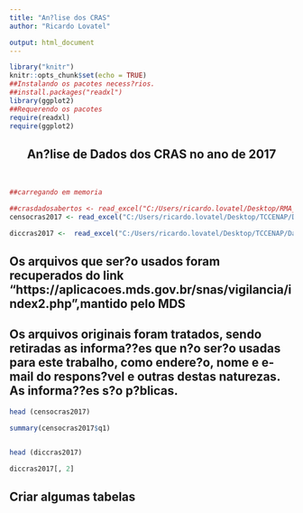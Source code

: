 ```yaml
---
title: "An?lise dos CRAS"
author: "Ricardo Lovatel"

output: html_document
---
```



```r
library("knitr")
knitr::opts_chunk$set(echo = TRUE)
##Instalando os pacotes necess?rios.
##install.packages("readxl")
library(ggplot2)
##Requerendo os pacotes
require(readxl)
require(ggplot2)

```


<center>
## An?lise de Dados dos CRAS no ano de 2017
<br>
</center>

```r
##carregando em memoria

##crasdadosabertos <- read_excel("C:/Users/ricardo.lovatel/Desktop/RMA_17_CRAS_Divulga??o.xlsx",sheet = 4)
censocras2017 <- read_excel("C:/Users/ricardo.lovatel/Desktop/TCCENAP/DadosBrutosCRAS/CensoSUAS 2017_CRAS.xlsx",sheet = 1)

diccras2017 <-  read_excel("C:/Users/ricardo.lovatel/Desktop/TCCENAP/DadosBrutosCRAS/CensoSUAS 2017_CRAS.xlsx",sheet = 2)

```

## Os arquivos que ser?o usados foram recuperados do link "https://aplicacoes.mds.gov.br/snas/vigilancia/index2.php",mantido pelo MDS 


## Os arquivos originais foram tratados, sendo retiradas as informa??es que n?o ser?o usadas para este trabalho, como endere?o, nome e e-mail do respons?vel e outras destas naturezas. As informa??es s?o p?blicas.



```r
head (censocras2017)

summary(censocras2017$q1)


head (diccras2017)

diccras2017[, 2]


```


## Criar algumas tabelas 



